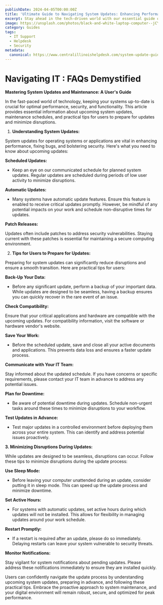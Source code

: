 ```yaml
---
publishDate: 2024-04-05T00:00:00Z
title: 'Ultimate Guide to Navigating System Updates: Enhancing Performance & Security'
excerpt: Stay ahead in the tech-driven world with our essential guide on system updates and maintenance. Discover key insights on scheduled updates, automatic patch releases, and practical tips for minimizing disruptions. Learn how to prepare for system changes and maintain peak performance and security. Perfect for users looking to optimize their digital environment.
image: https://unsplash.com/photos/black-and-white-laptop-computer--jCY4oEMA3o
category: Guides
tags:
  - IT Support
  - Helpdesk
  - Security
metadata:
  canonical: https://www.centralillinoishelpdesk.com/system-update-guide/
---
```



# Navigating IT : FAQs Demystified

**Mastering System Updates and Maintenance: A User's Guide**

In the fast-paced world of technology, keeping your systems up-to-date is crucial for optimal performance, security, and functionality. This article provides essential information about upcoming system updates, maintenance schedules, and practical tips for users to prepare for updates and minimize disruptions.

1. **Understanding System Updates:**

System updates for operating systems or applications are vital in enhancing performance, fixing bugs, and bolstering security. Here's what you need to know about upcoming updates:

**Scheduled Updates:**

- Keep an eye on our communicated schedule for planned system updates. Regular updates are scheduled during periods of low user activity to minimize disruptions.

**Automatic Updates:**

- Many systems have automatic update features. Ensure this feature is enabled to receive critical updates promptly. However, be mindful of any potential impacts on your work and schedule non-disruptive times for updates.

**Patch Releases:**

Updates often include patches to address security vulnerabilities. Staying current with these patches is essential for maintaining a secure computing environment.

2. **Tips for Users to Prepare for Updates:**

Preparing for system updates can significantly reduce disruptions and ensure a smooth transition. Here are practical tips for users:

**Back-Up Your Data:**

- Before any significant update, perform a backup of your important data. While updates are designed to be seamless, having a backup ensures you can quickly recover in the rare event of an issue.

**Check Compatibility:**

Ensure that your critical applications and hardware are compatible with the upcoming updates. For compatibility information, visit the software or hardware vendor's website.

**Save Your Work:**

- Before the scheduled update, save and close all your active documents and applications. This prevents data loss and ensures a faster update process.

**Communicate with Your IT Team:**

Stay informed about the updated schedule. If you have concerns or specific requirements, please contact your IT team in advance to address any potential issues.

**Plan for Downtime:**

- Be aware of potential downtime during updates. Schedule non-urgent tasks around these times to minimize disruptions to your workflow.

**Test Updates in Advance:**

- Test major updates in a controlled environment before deploying them across your entire system. This can identify and address potential issues proactively.

**3. Minimizing Disruptions During Updates:**

While updates are designed to be seamless, disruptions can occur. Follow these tips to minimize disruptions during the update process:

**Use Sleep Mode:**

- Before leaving your computer unattended during an update, consider putting it in sleep mode. This can speed up the update process and minimize downtime.

**Set Active Hours:**

- For systems with automatic updates, set active hours during which updates will not be installed. This allows for flexibility in managing updates around your work schedule.

**Restart Promptly:**

- If a restart is required after an update, please do so immediately. Delaying restarts can leave your system vulnerable to security threats.

**Monitor Notifications:**

Stay vigilant for system notifications about pending updates. Please address these notifications immediately to ensure they are installed quickly.

Users can confidently navigate the update process by understanding upcoming system updates, preparing in advance, and following these practical tips. Embrace the proactive approach to system maintenance, and your digital environment will remain robust, secure, and optimized for peak performance.
